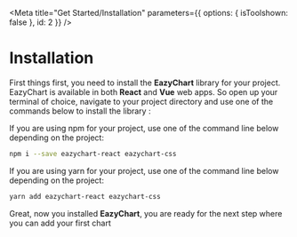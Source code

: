 
<Meta title="Get Started/Installation" parameters={{ options: { isToolshown: false }, id: 2 }} />

# Installation

First things first, you need to install the **EazyChart** library for your project. EazyChart is available in both **React** and **Vue** web apps. So open up your terminal of choice, navigate to your project directory and use one of the commands below to install the library :

If you are using npm for your project, use one of the command line below depending on the project:
```sh
npm i --save eazychart-react eazychart-css
```
If you are using yarn for your project, use one of the command line below depending on the project:
```sh
yarn add eazychart-react eazychart-css
```
Great, now you installed **EazyChart**, you are ready for the next step where you can add your first chart 
